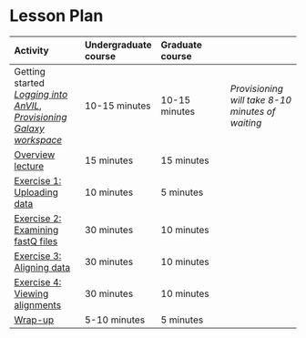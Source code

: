 # Lesson Plan

| Activity | Undergraduate course | Graduate course | |
| :-- | :-- | :-- | :--|
| Getting started [_Logging into AnVIL_](09-student-guide#set-up), [_Provisioning Galaxy workspace_](09-student-guide#starting-galaxy) | 10-15 minutes | 10-15 minutes | _Provisioning will take 8-10 minutes of waiting_ |
| [Overview lecture](09-student-guide#overview-video) | 15 minutes | 15 minutes | 
| [Exercise 1: Uploading data](09-student-guide#importing-data) | 10 minutes | 5 minutes |
| [Exercise 2: Examining fastQ files](09-student-guide#examining-fastq) | 30 minutes | 10 minutes |
| [Exercise 3: Aligning data](09-student-guide#alignment) | 30 minutes | 10 minutes |
| [Exercise 4: Viewing alignments](09-student-guide#view-alignment) | 30 minutes | 10 minutes |
| [Wrap-up](09-student-guide#wrap-up) | 5-10 minutes | 5 minutes |
